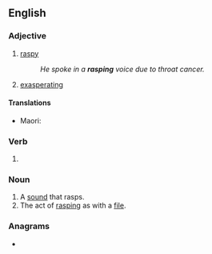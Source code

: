 ==English==

===Adjective===
{{en-adj}}

# [[raspy]]
#: ''He spoke in a '''rasping''' voice due to throat cancer.''
# [[exasperating]]

====Translations====
{{trans-top|raspy}}
* Maori: {{t|mi|māngūngungu}}
{{trans-mid}}
{{trans-bottom}}

===Verb===
{{head|en|verb form}}

# {{present participle of|en|rasp|nocat=1}}

===Noun===
{{en-noun}}

# A [[sound]] that rasps.
# The act of [[rasp]]ing as with a [[file]].

===Anagrams===
* {{anagrams|en|a=aginprs|gnisrap|parings|parsing|rapings|sparing}}